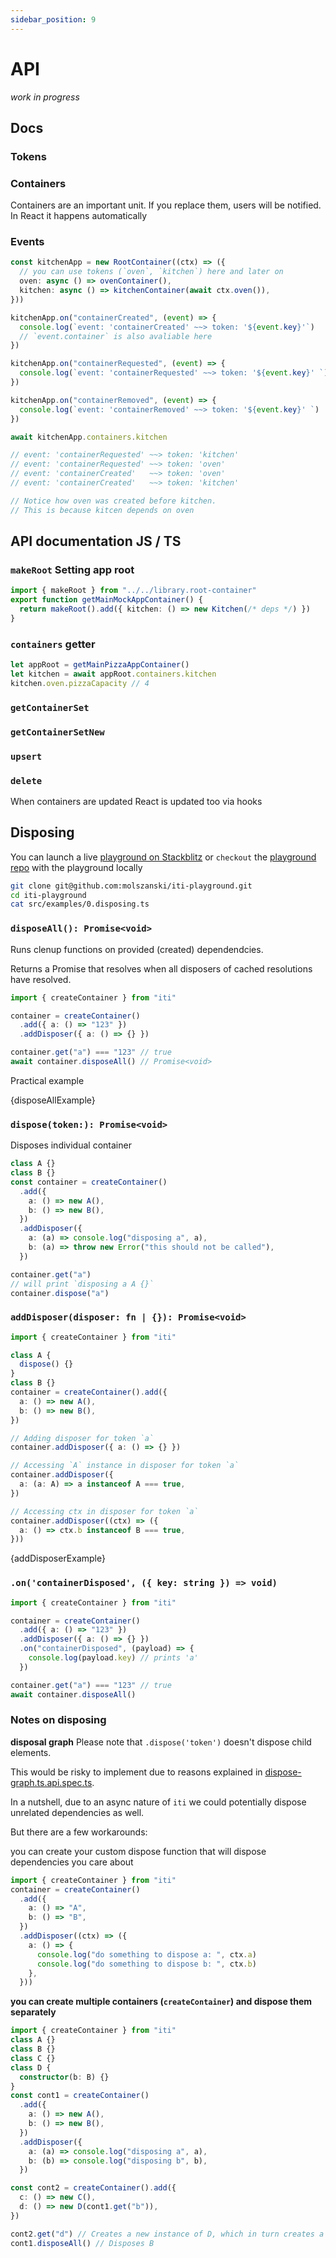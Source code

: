 ```yaml
---
sidebar_position: 9
---
```



# API

_work in progress_

## Docs

### Tokens

### Containers

Containers are an important unit.
If you replace them, users will be notified. In React it happens automatically

### Events

```ts
const kitchenApp = new RootContainer((ctx) => ({
  // you can use tokens (`oven`, `kitchen`) here and later on
  oven: async () => ovenContainer(),
  kitchen: async () => kitchenContainer(await ctx.oven()),
}))

kitchenApp.on("containerCreated", (event) => {
  console.log(`event: 'containerCreated' ~~> token: '${event.key}'`)
  // `event.container` is also avaliable here
})

kitchenApp.on("containerRequested", (event) => {
  console.log(`event: 'containerRequested' ~~> token: '${event.key}' `)
})

kitchenApp.on("containerRemoved", (event) => {
  console.log(`event: 'containerRemoved' ~~> token: '${event.key}' `)
})

await kitchenApp.containers.kitchen

// event: 'containerRequested' ~~> token: 'kitchen'
// event: 'containerRequested' ~~> token: 'oven'
// event: 'containerCreated'   ~~> token: 'oven'
// event: 'containerCreated'   ~~> token: 'kitchen'

// Notice how oven was created before kitchen.
// This is because kitcen depends on oven
```

## API documentation JS / TS

### `makeRoot` Setting app root

```ts
import { makeRoot } from "../../library.root-container"
export function getMainMockAppContainer() {
  return makeRoot().add({ kitchen: () => new Kitchen(/* deps */) })
}
```

### `containers` getter

```ts
let appRoot = getMainPizzaAppContainer()
let kitchen = await appRoot.containers.kitchen
kitchen.oven.pizzaCapacity // 4
```

### `getContainerSet`

### `getContainerSetNew`

### `upsert`

### `delete`

When containers are updated React is updated too via hooks

## Disposing

You can launch a live [playground on Stackblitz](https://stackblitz.com/github/molszanski/iti-playground/tree/main?file=src%2Fexamples%2F0.disposing.ts&file=src%2Fexamples%2F0.disposing.ts,src%2FApp.tsx)
or `checkout` the [playground repo](https://github.com/molszanski/iti-playground) with the playground locally

```bash
git clone git@github.com:molszanski/iti-playground.git
cd iti-playground
cat src/examples/0.disposing.ts
```

### `disposeAll(): Promise<void>`

Runs clenup functions on provided (created) dependendcies.

Returns a Promise that resolves when all disposers of cached resolutions have resolved.

```ts
import { createContainer } from "iti"

container = createContainer()
  .add({ a: () => "123" })
  .addDisposer({ a: () => {} })

container.get("a") === "123" // true
await container.disposeAll() // Promise<void>
```

Practical example

<CodeBlock language="ts">{disposeAllExample}</CodeBlock>

### `dispose(token:): Promise<void>`

Disposes individual container

```ts
class A {}
class B {}
const container = createContainer()
  .add({
    a: () => new A(),
    b: () => new B(),
  })
  .addDisposer({
    a: (a) => console.log("disposing a", a),
    b: (a) => throw new Error("this should not be called"),
  })

container.get("a")
// will print `disposing a A {}`
container.dispose("a")
```

### `addDisposer(disposer: fn | {}): Promise<void>`

```ts
import { createContainer } from "iti"

class A {
  dispose() {}
}
class B {}
container = createContainer().add({
  a: () => new A(),
  b: () => new B(),
})

// Adding disposer for token `a`
container.addDisposer({ a: () => {} })

// Accessing `A` instance in disposer for token `a`
container.addDisposer({
  a: (a: A) => a instanceof A === true,
})

// Accessing ctx in disposer for token `a`
container.addDisposer((ctx) => ({
  a: () => ctx.b instanceof B === true,
}))
```

<CodeBlock language="ts">{addDisposerExample}</CodeBlock>

### `.on('containerDisposed', ({ key: string }) => void)`

```ts
import { createContainer } from "iti"

container = createContainer()
  .add({ a: () => "123" })
  .addDisposer({ a: () => {} })
  .on("containerDisposed", (payload) => {
    console.log(payload.key) // prints 'a'
  })

container.get("a") === "123" // true
await container.disposeAll()
```

### Notes on disposing

**disposal graph**
Please note that `.dispose('token')` doesn't dispose child elements.

This would be risky to implement due to reasons explained in
[dispose-graph.ts.api.spec.ts](https://github.com/molszanski/iti/blob/master/iti/tests/dispose-graph.ts.api.spec.ts).

In a nutshell, due to an async nature of `iti` we could potentially dispose unrelated dependencies as well.

But there are a few workarounds:

you can create your custom dispose function that will dispose dependencies you care about

```ts
import { createContainer } from "iti"
container = createContainer()
  .add({
    a: () => "A",
    b: () => "B",
  })
  .addDisposer((ctx) => ({
    a: () => {
      console.log("do something to dispose a: ", ctx.a)
      console.log("do something to dispose b: ", ctx.b)
    },
  }))
```

**you can create multiple containers (`createContainer`) and dispose them separately**

```ts
import { createContainer } from "iti"
class A {}
class B {}
class C {}
class D {
  constructor(b: B) {}
}
const cont1 = createContainer()
  .add({
    a: () => new A(),
    b: () => new B(),
  })
  .addDisposer({
    a: (a) => console.log("disposing a", a),
    b: (b) => console.log("disposing b", b),
  })

const cont2 = createContainer().add({
  c: () => new C(),
  d: () => new D(cont1.get("b")),
})

cont2.get("d") // Creates a new instance of D, which in turn creates a new instance of B
cont1.disposeAll() // Disposes B
```

